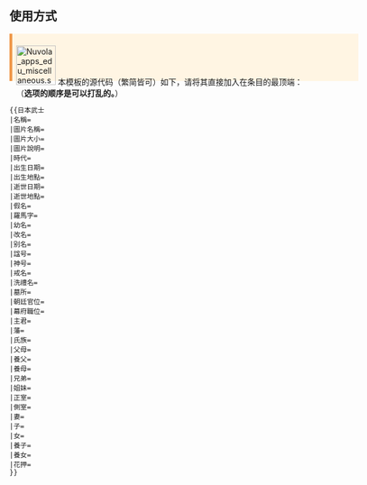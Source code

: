 <includeonly><!-- 在這裡加入模板的保護標識 --></includeonly><noinclude>{{template doc page viewed directly}}</noinclude>
<!-- 在本行下編輯模板說明 -->

==使用方式==
<div style="width:600px;height:70px;background: #FFF5E3;border-left: 5px solid #EF984A;padding:0.5em;margin-bottom:3em">[[File:Nuvola apps edu miscellaneous.svg|70px|left]] 本模板的源代码（繁简皆可）如下，请将其直接加入在条目的最顶端：
<br/>（'''选项的顺序是可以打乱的。'''）</div>

<pre>
{{日本武士
|名稱= 
|圖片名稱= 
|圖片大小= 
|圖片說明= 
|時代= 
|出生日期= 
|出生地點= 
|逝世日期= 
|逝世地點= 
|假名= 
|羅馬字= 
|幼名= 
|改名= 
|别名= 
|諡号= 
|神号= 
|戒名= 
|洗禮名= 
|墓所= 
|朝廷官位= 
|幕府職位= 
|主君= 
|藩= 
|氏族= 
|父母= 
|養父= 
|養母= 
|兄弟= 
|姐妹= 
|正室= 
|側室= 
|妻=
|子= 
|女=
|養子= 
|養女= 
|花押=
}}
</pre>